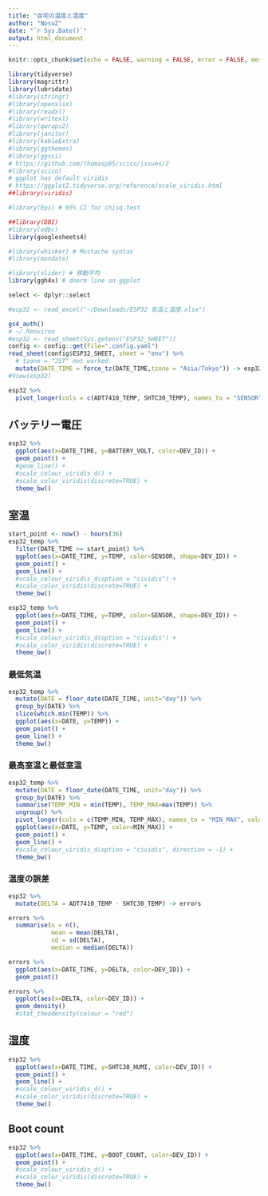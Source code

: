 ```yaml
---
title: "自宅の温度と湿度"
author: "NosuZ"
date: "`r Sys.Date()`"
output: html_document
---
```

```r
knitr::opts_chunk$set(echo = FALSE, warning = FALSE, error = FALSE, message = FALSE)
```

```r
library(tidyverse)
library(magrittr)
library(lubridate)
#library(stringr)
#library(openxlsx)
#library(readxl)
#library(writexl)
#library(qwraps2)
#library(janitor)
#library(kableExtra)
#library(ggthemes)
#library(ggsci)
# https://github.com/thomasp85/scico/issues/2
#library(scico)
# ggplot has default viridis
# https://ggplot2.tidyverse.org/reference/scale_viridis.html
##library(viridis)

#library(Epi) # 95% CI for chisq.test

##library(DBI)
#library(odbc)
library(googlesheets4)

#library(whisker) # Mustache syntax
#library(mondate)

#library(slider) # 移動平均
library(ggh4x) # dnorm line on ggplot

select <- dplyr::select

```

```r
#esp32 <- read_excel("~/Downloads/ESP32 気温と湿度.xlsx")

gs4_auth()
# ~/.Renviron
#esp32 <- read_sheet(Sys.getenv("ESP32_SHEET"))
config <- config::get(file=".config.yaml")
read_sheet(config$ESP32_SHEET, sheet = "env") %>% 
  # tzone = "JST" not worked.
  mutate(DATE_TIME = force_tz(DATE_TIME,tzone = "Asia/Tokyo")) -> esp32
#View(esp32)

esp32 %>% 
  pivot_longer(cols = c(ADT7410_TEMP, SHTC30_TEMP), names_to = "SENSOR", values_to = "TEMP") -> esp32_temp

```

## バッテリー電圧

```r
esp32 %>% 
  ggplot(aes(x=DATE_TIME, y=BATTERY_VOLT, color=DEV_ID)) +
  geom_point() + 
  #geom_line() +
  #scale_colour_viridis_d() + 
  #scale_color_viridis(discrete=TRUE) + 
  theme_bw()
```

## 室温

```r
start_point <- now() - hours(36)
esp32_temp %>% 
  filter(DATE_TIME >= start_point) %>% 
  ggplot(aes(x=DATE_TIME, y=TEMP, color=SENSOR, shape=DEV_ID)) +
  geom_point() + 
  geom_line() +
  #scale_colour_viridis_d(option = "cividis") + 
  #scale_color_viridis(discrete=TRUE) + 
  theme_bw()

esp32_temp %>% 
  ggplot(aes(x=DATE_TIME, y=TEMP, color=SENSOR, shape=DEV_ID)) +
  geom_point() + 
  geom_line() +
  #scale_colour_viridis_d(option = "cividis") + 
  #scale_color_viridis(discrete=TRUE) + 
  theme_bw()

```

### 最低気温

```r
esp32_temp %>% 
  mutate(DATE = floor_date(DATE_TIME, unit="day")) %>% 
  group_by(DATE) %>% 
  slice(which.min(TEMP)) %>% 
  ggplot(aes(x=DATE, y=TEMP)) +
  geom_point() + 
  geom_line() +
  theme_bw()

```

### 最高室温と最低室温

```r
esp32_temp %>% 
  mutate(DATE = floor_date(DATE_TIME, unit="day")) %>% 
  group_by(DATE) %>% 
  summarise(TEMP_MIN = min(TEMP), TEMP_MAX=max(TEMP)) %>% 
  ungroup() %>% 
  pivot_longer(cols = c(TEMP_MIN, TEMP_MAX), names_to = "MIN_MAX", values_to = "TEMP") %>% 
  ggplot(aes(x=DATE, y=TEMP, color=MIN_MAX)) +
  geom_point() + 
  geom_line() +
  #scale_colour_viridis_d(option = "cividis", direction = -1) + 
  theme_bw()

```


### 温度の誤差

```r
esp32 %>%
  mutate(DELTA = ADT7410_TEMP - SHTC30_TEMP) -> errors

errors %>% 
  summarise(n = n(),
            mean = mean(DELTA),
            sd = sd(DELTA),
            median = median(DELTA))

errors %>% 
  ggplot(aes(x=DATE_TIME, y=DELTA, color=DEV_ID)) +
  geom_point()

errors %>% 
  ggplot(aes(x=DELTA, color=DEV_ID)) +
  geom_density()
  #stat_theodensity(colour = "red")

```

## 湿度

```r
esp32 %>% 
  ggplot(aes(x=DATE_TIME, y=SHTC30_HUMI, color=DEV_ID)) +
  geom_point() + 
  geom_line() +
  #scale_colour_viridis_d() + 
  #scale_color_viridis(discrete=TRUE) + 
  theme_bw()
```

## Boot count

```r
esp32 %>% 
  ggplot(aes(x=DATE_TIME, y=BOOT_COUNT, color=DEV_ID)) +
  geom_point() + 
  #scale_colour_viridis_d() + 
  #scale_color_viridis(discrete=TRUE) + 
  theme_bw()
```

